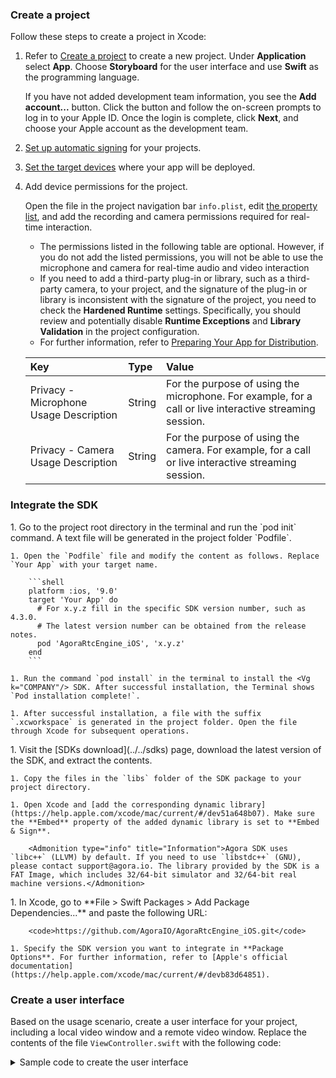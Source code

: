 <PlatformWrapper platform = "ios">


### Create a project

Follow these steps to create a project in Xcode:

1. Refer to [Create a project](https://help.apple.com/xcode/mac/current/#/dev07db0e578) to create a new project. Under **Application** select **App**. Choose **Storyboard** for the user interface and use **Swift** as the programming language.

    <Admonition type="info" title="Information">If you have not added development team information, you see the **Add account...** button.  Click the button and follow the on-screen prompts to log in to your Apple ID. Once the login is complete, click **Next**, and choose your Apple account as the development team.</Admonition>

1. [Set up automatic signing](https://help.apple.com/xcode/mac/current/#/dev23aab79b4) for your projects.

1. [Set the target devices](https://help.apple.com/xcode/mac/current/#/deve69552ee5) where your app will be deployed.

1. Add device permissions for the project.

    Open the file in the project navigation bar `info.plist`, edit [the property list](https://help.apple.com/xcode/mac/current/#/dev3f399a2a6), and add the recording and camera permissions required for real-time interaction.

    <Admonition type="info" title="Information"><ul><li>The permissions listed in the following table are optional. However, if you do not add the listed permissions, you will not be able to use the microphone and camera for real-time audio and video interaction</li><li>If you need to add a third-party plug-in or library, such as a third-party camera, to your project, and the signature of the plug-in or library is inconsistent with the signature of the project, you need to check the **Hardened Runtime** settings. Specifically, you should review and potentially disable **Runtime Exceptions** and **Library Validation** in the project configuration.</li><li>For further information, refer to [Preparing Your App for Distribution](https://developer.apple.com/documentation/xcode/preparing_your_app_for_distribution).</li></ul></Admonition>

    | Key | Type | Value |
    |:----|:-----|:------|
    | Privacy - Microphone Usage Description | String | For the purpose of using the microphone. For example, for a call or live interactive streaming session. |
    | Privacy - Camera Usage Description | String | For the purpose of using the camera. For example, for a call or live interactive streaming session. |

### Integrate the SDK

<Tabs>
  <TabItem value="tab1" label="CocoaPods" default>
    1. Go to the project root directory in the terminal and run the  `pod init` command. A text file will be generated in the project folder `Podfile`.

    1. Open the `Podfile` file and modify the content as follows. Replace `Your App` with your target name.

        ```shell
        platform :ios, '9.0'
        target 'Your App' do
          # For x.y.z fill in the specific SDK version number, such as 4.3.0.
          # The latest version number can be obtained from the release notes.
          pod 'AgoraRtcEngine_iOS', 'x.y.z'
        end
        ```
    
    1. Run the command `pod install` in the terminal to install the <Vg k="COMPANY"/> SDK. After successful installation, the Terminal shows `Pod installation complete!`.

    1. After successful installation, a file with the suffix `.xcworkspace` is generated in the project folder. Open the file through Xcode for subsequent operations.
    
  </TabItem>
  <TabItem value="tab2" label="Manual integration">
    1. Visit the [SDKs download](../../sdks) page, download the latest version of the SDK, and extract the contents.

    1. Copy the files in the `libs` folder of the SDK package to your project directory.

    1. Open Xcode and [add the corresponding dynamic library](https://help.apple.com/xcode/mac/current/#/dev51a648b07). Make sure the **Embed** property of the added dynamic library is set to **Embed & Sign**.

        <Admonition type="info" title="Information">Agora SDK uses `libc++` (LLVM) by default. If you need to use `libstdc++` (GNU), please contact support@agora.io. The library provided by the SDK is a FAT Image, which includes 32/64-bit simulator and 32/64-bit real machine versions.</Admonition>
  </TabItem>
  <TabItem value="tab3" label="Swift Package Manager">    
    1. In Xcode, go to **File > Swift Packages > Add Package Dependencies...** and paste the following URL:

        <code>https://github.com/AgoraIO/AgoraRtcEngine_iOS.git</code>

    1. Specify the SDK version you want to integrate in **Package Options**. For further information, refer to [Apple's official documentation](https://help.apple.com/xcode/mac/current/#/devb83d64851).

  </TabItem>
</Tabs>

### Create a user interface

Based on the usage scenario, create a user interface for your project, including a local video window and a remote video window. Replace the contents of the file `ViewController.swift` with the following code:

<details>
<summary>Sample code to create the user interface</summary>

```swift
import UIKit
import AgoraRtcKit

class ViewController: UIViewController{
    // Define a localView variable
    var localView: UIView!
    // Define ra emoteView variable
    var remoteView: UIView!
    // Define agoraKit
    var agoraKit: AgoraRtcEngineKit!

    //Set the video window layout
    override func viewDidLayoutSubviews(){
        super.viewDidLayoutSubviews()
        remoteView.frame = self.view.bounds
        localView.frame = CGRect(x: self.view.bounds.width - 135, y: 30, width: 135, height: 240)
    }

    func initView(){
        // Initialize the remote video window
        remoteView = UIView()
        self.view.addSubview(remoteView)
        // Initialize the local video window
        localView = UIView()
        self.view.addSubview(localView)
    }
}
```

</details>

</PlatformWrapper>